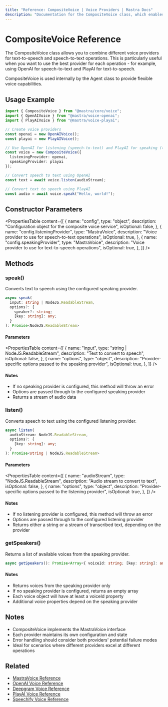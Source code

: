 ```yaml
---
title: "Reference: CompositeVoice | Voice Providers | Mastra Docs"
description: "Documentation for the CompositeVoice class, which enables combining multiple voice providers for flexible text-to-speech and speech-to-text operations."
---
```


# CompositeVoice Reference

The CompositeVoice class allows you to combine different voice providers for text-to-speech and speech-to-text operations. This is particularly useful when you want to use the best provider for each operation - for example, using OpenAI for speech-to-text and PlayAI for text-to-speech.

CompositeVoice is used internally by the Agent class to provide flexible voice capabilities.

## Usage Example

```typescript
import { CompositeVoice } from "@mastra/core/voice";
import { OpenAIVoice } from "@mastra/voice-openai";
import { PlayAIVoice } from "@mastra/voice-playai";

// Create voice providers
const openai = new OpenAIVoice();
const playai = new PlayAIVoice();

// Use OpenAI for listening (speech-to-text) and PlayAI for speaking (text-to-speech)
const voice = new CompositeVoice({
  listeningProvider: openai,
  speakingProvider: playai
});

// Convert speech to text using OpenAI
const text = await voice.listen(audioStream);

// Convert text to speech using PlayAI
const audio = await voice.speak("Hello, world!");
```

## Constructor Parameters

<PropertiesTable
  content={[
    {
      name: "config",
      type: "object",
      description: "Configuration object for the composite voice service",
      isOptional: false,
    },
    {
      name: "config.listeningProvider",
      type: "MastraVoice",
      description: "Voice provider to use for speech-to-text operations",
      isOptional: true,
    },
    {
      name: "config.speakingProvider",
      type: "MastraVoice",
      description: "Voice provider to use for text-to-speech operations",
      isOptional: true,
    },
  ]}
/>

## Methods

### speak()

Converts text to speech using the configured speaking provider.

```typescript
async speak(
  input: string | NodeJS.ReadableStream,
  options?: {
    speaker?: string;
    [key: string]: any;
  }
): Promise<NodeJS.ReadableStream>
```

#### Parameters

<PropertiesTable
  content={[
    {
      name: "input",
      type: "string | NodeJS.ReadableStream",
      description: "Text to convert to speech",
      isOptional: false,
    },
    {
      name: "options",
      type: "object",
      description: "Provider-specific options passed to the speaking provider",
      isOptional: true,
    },
  ]}
/>

#### Notes
- If no speaking provider is configured, this method will throw an error
- Options are passed through to the configured speaking provider
- Returns a stream of audio data

### listen()

Converts speech to text using the configured listening provider.

```typescript
async listen(
  audioStream: NodeJS.ReadableStream,
  options?: {
    [key: string]: any;
  }
): Promise<string | NodeJS.ReadableStream>
```

#### Parameters

<PropertiesTable
  content={[
    {
      name: "audioStream",
      type: "NodeJS.ReadableStream",
      description: "Audio stream to convert to text",
      isOptional: false,
    },
    {
      name: "options",
      type: "object",
      description: "Provider-specific options passed to the listening provider",
      isOptional: true,
    },
  ]}
/>

#### Notes
- If no listening provider is configured, this method will throw an error
- Options are passed through to the configured listening provider
- Returns either a string or a stream of transcribed text, depending on the provider

### getSpeakers()

Returns a list of available voices from the speaking provider.

```typescript
async getSpeakers(): Promise<Array<{ voiceId: string; [key: string]: any }>>
```

#### Notes
- Returns voices from the speaking provider only
- If no speaking provider is configured, returns an empty array
- Each voice object will have at least a voiceId property
- Additional voice properties depend on the speaking provider

## Notes

- CompositeVoice implements the MastraVoice interface
- Each provider maintains its own configuration and state
- Error handling should consider both providers' potential failure modes
- Ideal for scenarios where different providers excel at different operations

## Related

- [MastraVoice Reference](/reference/voice/voice.mdx)
- [OpenAI Voice Reference](/reference/voice/openai.mdx)
- [Deepgram Voice Reference](/reference/voice/deepgram.mdx)
- [PlayAI Voice Reference](/reference/voice/playai.mdx)
- [Speechify Voice Reference](/reference/voice/speechify.mdx)
